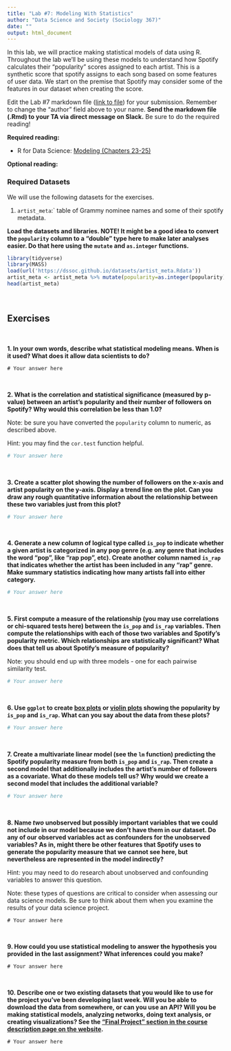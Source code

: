 ```yaml
---
title: "Lab #7: Modeling With Statistics"
author: "Data Science and Society (Sociology 367)"
date: ""
output: html_document
---
```


In this lab, we will practice making statistical models of data using R. Throughout the lab we'll be using these models to understand how Spotify calculates their "popularity" scores assigned to each artist. This is a synthetic score that spotify assigns to each song based on some features of user data. We start on the premise that Spotify may consider some of the features in our dataset when creating the score.

Edit the Lab #7 markdown file ([link to file](https://github.com/dssoc/dssoc.github.io/raw/master/assignments/Lab_7.Rmd)) for your submission. Remember to change the "author" field above to your name. **Send the markdown file (.Rmd) to your TA via direct message on Slack.** Be sure to do the required reading!

**Required reading:** 

* R for Data Science: [Modeling (Chapters 23-25)](https://r4ds.had.co.nz/model-intro.html)


**Optional reading:** 



### Required Datasets

We will use the following datasets for the exercises.

(1) `artist_meta`:` table of Grammy nominee names and some of their spotify metadata.


**Load the datasets and libraries. NOTE! It might be a good idea to convert the `popularity` column to a "double" type here to make later analyses easier. Do that here using the `mutate` and `as.integer` functions.**
```r
library(tidyverse)
library(MASS)
load(url('https://dssoc.github.io/datasets/artist_meta.Rdata'))
artist_meta <- artist_meta %>% mutate(popularity=as.integer(popularity))
head(artist_meta)
```
<br/>


## Exercises
<br/>

**1. In your own words, describe what statistical modeling means. When is it used? What does it allow data scientists to do?**

```
# Your answer here
```
<br/>


**2. What is the correlation and statistical significance (measured by p-value) between an artist's popularity and their number of followers on Spotify? Why would this correlation be less than 1.0?**

Note: be sure you have converted the `popularity` column to numeric, as described above.

Hint: you may find the `cor.test` function helpful.
```r
# Your answer here
```
<br/>


**3. Create a scatter plot showing the number of followers on the x-axis and artist popularity on the y-axis. Display a trend line on the plot. Can you draw any rough quantitative information about the relationship between these two variables just from this plot?**
```r
# Your answer here
```
<br/>


**4. Generate a new column of logical type called `is_pop` to indicate whether a given artist is categorized in any pop genre (e.g. any genre that includes the word "pop", like "rap pop", etc). Create another column named `is_rap` that indicates whether the artist has been included in any "rap" genre. Make summary statistics indicating how many artists fall into either category.**
```r
# Your answer here
```
<br/>

**5. First compute a measure of the relationship (you may use correlations or chi-squared tests here) between the `is_pop` and `is_rap` variables. Then compute the relationships with each of those two variables and Spotify's popularity metric. Which relationships are statistically significant? What does that tell us about Spotify's measure of popularity?**

Note: you should end up with three models - one for each pairwise similarity test.
```r
# Your answer here
```
<br/>

**6. Use `ggplot` to create [box plots](https://www.r-graph-gallery.com/boxplot.html) or [violin plots](https://www.r-graph-gallery.com/violin.html) showing the popularity by `is_pop` and `is_rap`. What can you say about the data from these plots?**
```r
# Your answer here
```
<br/>

**7. Create a multivariate linear model (see the `lm` function) predicting the Spotify popularity measure from both `is_pop` and `is_rap`. Then create a second model that additionally includes the artist's number of followers as a covariate. What do these models tell us? Why would we create a second model that includes the additional variable?**
```r
# Your answer here
```
<br/>


**8. Name *two* unobserved but possibly important variables that we could not include in our model because we don't have them in our dataset. Do any of our observed variables act as confounders for the unobserved variables? As in, might there be other features that Spotify uses to generate the popularity measure that we cannot see here, but nevertheless are represented in the model indirectly?**

Hint: you may need to do research about unobserved and confounding variables to answer this question.

Note: these types of questions are critical to consider when assessing our data science models. Be sure to think about them when you examine the results of your data science project.
```
# Your answer here
```
<br/>

**9. How could you use statistical modeling to answer the hypothesis you provided in the last assignment? What inferences could you make?**
```
# Your answer here
```
<br/>


**10. Describe one or two existing datasets that you would like to use for the project you've been developing last week. Will you be able to download the data from somewhere, or can you use an API? Will you be making statistical models, analyzing networks, doing text analysis, or creating visualizations? See the ["Final Project " section in the course description page on the website](https://dssoc.github.io/course/).**
```
# Your answer here
```
